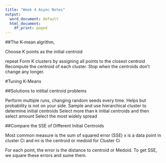 ---
title: "Week 4 Async Notes"
output:
  word_document: default
  html_document:
    df_print: paged
---

##The K-mean algrithm,

Choose K points as the initial centroid

repeat
  Form K clusters by assigning all points to the closest centroid
  Recompute the centroid of each cluster.
Stop when the centroids don't change any longer.

#Tuning K-Means

##Solutions to intitial centroid problems

Perform multiple runs, changing random seeds every time. Helps but probability is not on your side. 
Sample and use hierarchical cluster to determine initial centroids
Select more than k initial centroids and then select amount
Select the most widely spread

##Compare the SSE of Different Initial Centroids

Most common measure is the sum of squared error (SSE)
x is a data point in cluster Ci and mi is the centroid or medoid for Cluster Ci

For each point, the error is the distance to centroid or Medoid. To get SSE, we square these errors and sume them.